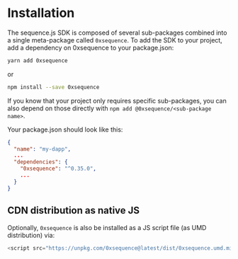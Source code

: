 # Installation

The sequence.js SDK is composed of several sub-packages combined into a single meta-package called `0xsequence`.
To add the SDK to your project, add a dependency on 0xsequence to your package.json:

```sh
yarn add 0xsequence
```

or

```sh
npm install --save 0xsequence
```

If you know that your project only requires specific sub-packages, you can also depend on those directly with
`npm add @0xsequence/<sub-package name>`.

Your package.json should look like this:
```json
{
  "name": "my-dapp",
  ...
  "dependencies": {
    "0xsequence": "^0.35.0",
    ...
  }
}
```

## CDN distribution as native JS

Optionally, `0xsequence` is also be installed as a JS script file (as UMD distribution) via:

```js
<script src="https://unpkg.com/0xsequence@latest/dist/0xsequence.umd.min.js"></script>
```
